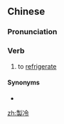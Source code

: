 {{also|制冷}}
==Chinese==
{{zh-forms|s=制冷}}

===Pronunciation===
{{zh-pron
|m=zhìlěng
|cat=n
}}

===Verb===
{{zh-noun}}

# to [[refrigerate]]

====Synonyms====
* {{zh-l|致冷}}

[[zh:製冷]]